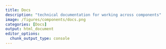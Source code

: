 ```yaml
---
title: Docs
description: "technical documentation for working across components"
image: /figures/components/docs.png
categories: [Docs]
output: html_document
editor_options: 
  chunk_output_type: console
---
```


